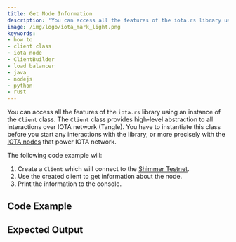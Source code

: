 ```yaml
---
title: Get Node Information
description: 'You can access all the features of the iota.rs library using an instance of the Client class. The Client class provides high-level abstraction to all interactions over IOTA network (Tangle).'
image: /img/logo/iota_mark_light.png
keywords:
- how to
- client class
- iota node
- ClientBuilder
- load balancer
- java
- nodejs
- python
- rust
---
```



You can access all the features of the `iota.rs` library using an instance of the `Client` class. The `Client` class
provides high-level abstraction to all interactions over IOTA network (Tangle). You have to instantiate this class
before you start any interactions with the library, or more precisely with the
[IOTA nodes](https://wiki.iota.org/chrysalis-docs/node_software) that power IOTA network.

The following code example will:

1. Create a `Client` which will connect to the [Shimmer Testnet](https://api.testnet.shimmer.network).
2. Use the created client to get information about the node.
3. Print the information to the console.

## Code Example

<Tabs groupId="language">
    <TabItem value="rust" label="Rust">
        <RustCode/>
    </TabItem>
    <TabItem value="nodejs" label="Nodejs">
        <NodejsCode/>
    </TabItem>
    <TabItem value="python" label="Python">
        <PythonCode/>
    </TabItem>
    <TabItem value="java" label="Java">
        <JavaCode/>
    </TabItem>
</Tabs>

## Expected Output

<Tabs groupId="language">
    <TabItem value="rust" label="Rust">
        <RustOutput/>
    </TabItem>
    <TabItem value="nodejs" label="Nodejs">
        <NodejsOutput/>
    </TabItem>
    <TabItem value="python" label="Python">
        <PythonOutput/>
    </TabItem>
    <TabItem value="java" label="Java">
        <JavaOutput/>
    </TabItem>
</Tabs>

